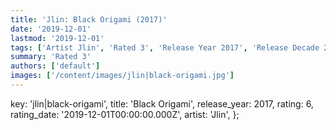 ```yaml
---
title: 'Jlin: Black Origami (2017)'
date: '2019-12-01'
lastmod: '2019-12-01'
tags: ['Artist Jlin', 'Rated 3', 'Release Year 2017', 'Release Decade 2010']
summary: 'Rated 3'
authors: ['default']
images: ['/content/images/jlin|black-origami.jpg']
---
```


  key: 'jlin|black-origami',
  title: 'Black Origami',
  release_year: 2017,
  rating: 6,
  rating_date: '2019-12-01T00:00:00.000Z',
  artist: 'Jlin',
};

<MusicRating data={data} />
